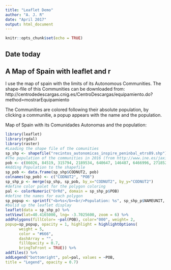 ```yaml
---
title: "Leaflet Demo"
author: "A. J. R"
date: "April 2017"
output: html_document
---
```


```r
knitr::opts_chunk$set(echo = TRUE)
```

## Date today
<p>
<script> document.write(new Date().toLocaleDateString()); </script>
</p>


## A Map of Spain with leaflet and r
I use the map of spain with the limits of its Autonomous Communities. The shape-file of this Communities can be downloaded from: http://centrodedescargas.cnig.es/CentroDescargas/equipamiento.do?method=mostrarEquipamiento 

The Communities are colored following their absolute population, by clicking a communitie, a popup appears with the name and the population.

Map of Spain with its Comunidades Autonomas and the population:

```r
library(leaflet)
library(rgdal)
library(raster)
#Loading the shape file of the comunities
sp_shp <- shapefile("recintos_autonomicas_inspire_peninbal_etrs89.shp")
#The population of the communities in 2016 (from http://www.ine.es/jaxiT3/Tabla.htm?t=2915)
pob <- c(86026, 84519, 315794, 2189534, 640647, 146487, 6466996, 2718525, 1087778, 4959968, 7522596, 2041631,2447519, 582206, 1107220, 1042608, 1308563, 8388107)
#Adding Population to the shapefile
sp_pob <- data.frame(sp_shp$CODNUT2, pob)
colnames(sp_pob) <- c("CODNUT2", "POB")
sp_shp_p <- merge(sp_shp, sp_pob, by_x="CODNUT2", by_y="CODNUT2")
#define color palet for the polygon coloring
pal <- colorNumeric("OrRd", domain = sp_shp_p$POB)
#define the names for each polygon
sp_popup <- sprintf("<b>%s</b><br/>Population: %s", sp_shp_p$NAMEUNIT, sp_shp_p$POB)
#bulid up the leaflet display
leaflet(data = sp_shp_p) %>%
setView(lat=40.4165000, lng= -3.7025600, zoom = 6) %>%
addPolygons(fillColor= ~pal(POB), color="000", weight= 2,
popup=sp_popup, opacity = 1, highlight = highlightOptions(
      weight = 5,
      color = "#666",
      dashArray = "",
      fillOpacity = 0.7,
      bringToFront = TRUE)) %>%
addTiles() %>%
addLegend("bottomright", pal=pal, values = ~POB,
title = "Legend", opacity = 0.7)
```
